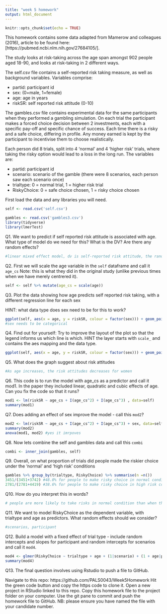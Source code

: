 ```yaml
---
title: "week 5 homework"
output: html_document
---
```


```r
knitr::opts_chunk$set(echo = TRUE)
```

This homework contains some data adapted from Mamerow and colleagues (2016), article to be found here:[https://pubmed.ncbi.nlm.nih.gov/27684105/]. 

The study looks at risk-taking across the age span amongst 902 people aged 18-90, and looks at risk-taking in 2 different ways.

The self.csv file contains a self-reported risk taking measure, as well as background variables. Variables comprise:

* partid: participant id
* sex: (0=male, 1=female)
* age: age in years
* riskSR: self reported risk attitude  (0-10)

The gambles.csv file contains experimental data for the same participants when they performed a gambling simulation. On each trial the participant makes a forced choice decision between 2 investments, each with a specific pay-off and specific chance of success. Each time there is a risky and a safe choice, differing in profile. Any money earned is kept by the participant to incentivise them to choose realistically.

Each person did 8 trials, split into 4 'normal' and 4 'higher risk' trials, where taking the risky option would lead to a loss in the long run. The variables are:

* partid: participant id
* scenario: scenario of the gamble (there were 8 scenarios, each person saw each scenario once)
* trialtype: 0 = normal trial, 1 = higher risk trial
* RiskyChoice: 0 = safe choice chosen, 1 = risky choice chosen

First load the data and any libraries you will need.
```r
self <- read.csv('self.csv') 

gambles <- read.csv('gambles3.csv') 
library(tidyverse)
library(lmerTest)

```


Q1. We want to predict if self reported risk attitude is associated with age. What type of model do we need for this? What is the DV? Are there any random effects?
```r
#linear mixed effect model, dv is self-reported risk attitude, the random effect is participant, sex
```

Q2. First we will scale the age variable in the `self` dataframe and call it `age_cs` Note: this is what they did in the original study (unlike previous times when we have merely centrered it).
```r
self <- self %>% mutate(age_cs = scale(age))
```


Q3. Plot the data showing how age predicts self reported risk taking, with a different regression line for each sex

HINT: what data type does sex need to be for this to work?
```r
ggplot(self, aes(x = age, y = riskSR, colour = factor(sex))) + geom_point() + geom_smooth(method = "lm")
#sex needs to be categorical 
```

Q4. Find out for yourself: Try to improve the layout of the plot so that the legend informs us which line is which. HINT the layer starts with `scale_` and contains the aes mapping and the data type.

```r
ggplot(self, aes(x = age, y = riskSR, colour = factor(sex))) + geom_point() + geom_smooth(method = "lm") + scale_x_continuous(limits=c(18,90))
```

Q5. What does the graph suggest about risk attitudes
```r
#As age increases, the risk attitudes decreases for women 
```


Q6. This code is to run the model with age_cs as a predictor and call it mod1. In the paper they included linear, quadratic and cubic effects of age.
Can you fix the code so that it runs?
```r
mod1 <- lm(riskSR ~ age_cs + I(age_cs^2) + I(age_cs^3) , data=self)
summary(mod1)

```

Q7. Does adding an effect of sex improve the model - call this `mod2`? 
```r
mod2 <- lm(riskSR ~ age_cs + I(age_cs^2) + I(age_cs^3) + sex, data=self)
summary(mod2)
anova(mod1, mod2) #yes it imrpoves
```


Q8. Now lets combine the self and gambles data and call this `combi`
```r
combi <- inner_join(gambles, self)
```

Q9. Overall, on what proportion of trials did people made the riskier choice under the 'normal' and 'high risk' conditions
```r
gambles %>% group_by(trialtype, RiskyChoice) %>% summarise(n =n())
3451/(3451+3742) #48.0% for people to make risky choice in normal condition
2781/(2781+4419) #38.6% for people to make risky choice in high risk conditions 
```

Q10. How do you interpret this in words?
```r
# people are more likely to take risks in normal condition than when they are in a high risk situation
```

Q11. We want to model RiskyChoice as the dependent variable, with trialtype and age as predictors. What random effects should we consider?
```r
#scenarios, participant
```


Q12. Build a model with a fixed effect of trial type - include random intercepts and slopes for participant and random intercepts for scenarios and call it `mod4`. 

```r
mod4 <- glmer(RiskyChoice ~ trialtype + age + (1|scenario) + (1 + age|partid), data = combi, family = 'binomial', control = lmerControl(optimizer="bobyqa"))
summary(mod4)
```

Q13. The final question involves using Rstudio to push a file to GitHub.

Navigate to this repo: https://github.com/PALS0043/Week5Homework
Hit the green code button and copy the https code to clone it.
Open a new project in RStudio linked to this repo.
Copy this homework file to the project folder on your computer.
Use the git pane to commit and push the homework file to GitHub.
NB: please ensure you have named the file with your candidate number.

